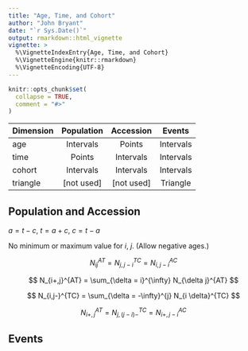 ```yaml
---
title: "Age, Time, and Cohort"
author: "John Bryant"
date: "`r Sys.Date()`"
output: rmarkdown::html_vignette
vignette: >
  %\VignetteIndexEntry{Age, Time, and Cohort}
  %\VignetteEngine{knitr::rmarkdown}
  %\VignetteEncoding{UTF-8}
---
```


```r
knitr::opts_chunk$set(
  collapse = TRUE,
  comment = "#>"
)
```


| Dimension | Population | Accession | Events |
|:----------|:----------:|:---------:|:------:|
| age | Intervals | Points | Intervals |
| time | Points | Intervals | Intervals |
| cohort | Intervals | Intervals | Intervals |
| triangle | [not used] | [not used] | Triangle |


## Population and Accession




$a = t - c$, $t = a + c$, $c = t - a$

No minimum or maximum value for $i$, $j$. (Allow negative ages.) 

$$
N_{ij}^{AT} = N_{j,j-i}^{TC} = N_{i,j-i}^{AC}
$$

$$
N_{i+,j}^{AT} = \sum_{\delta = i}^{\infty} N_{\delta j}^{AT}
$$


$$
N_{i,j-}^{TC} = \sum_{\delta = -\infty}^{j} N_{i \delta}^{TC}
$$

$$
N_{i+,j}^{AT} = N_{j,(j-i)-}^{TC} = N_{i+,j-i}^{AC}
$$


## Events

